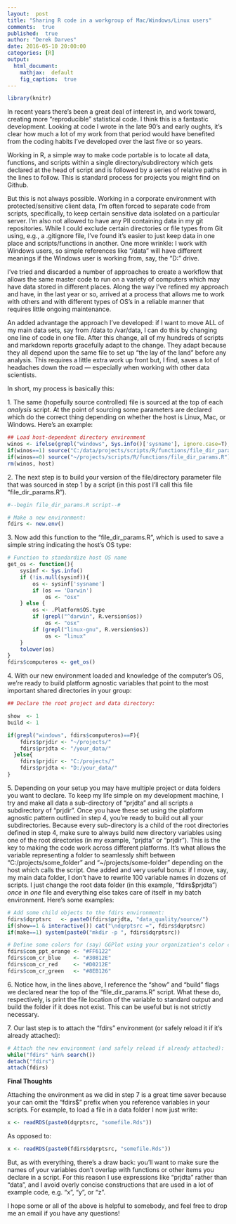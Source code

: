 ```yaml
---
layout:  post
title: "Sharing R code in a workgroup of Mac/Windows/Linux users"
comments:  true
published:  true
author: "Derek Darves"
date: 2016-05-10 20:00:00
categories: [R]
output:
  html_document:
    mathjax:  default
    fig_caption:  true
---
```



```r
library(knitr)
```

In recent years there’s been a great deal of interest in, and work toward, creating more “reproducible” statistical code. I think this is a fantastic development. Looking at code I wrote in the late 90’s and early oughts, it’s clear how much a lot of my work from that period would have benefited from the coding habits I’ve developed over the last five or so years.

Working in R, a simple way to make code portable is to locate all data, functions, and scripts within a single directory/subdirectory which gets declared at the head of script and is followed by a series of relative paths in the lines to follow. This is standard process for projects you might find on Github.

But this is not always possible. Working in a corporate environment with protected/sensitive client data, I’m often forced to separate code from scripts, specifically, to keep certain sensitive data isolated on a particular server. I’m also not allowed to have any PII containing data in my git repositories. While I could exclude certain directories or file types from Git using, e.g., a .gitignore file, I’ve found it’s easier to just keep data in one place and scripts/functions in another. One more wrinkle: I work with Windows users, so simple references like “/data” will have different meanings if the Windows user is working from, say, the “D:\” drive.

I’ve tried and discarded a number of approaches to create a workflow that allows the same master code to run on a variety of computers which may have data stored in different places. Along the way I’ve refined my approach and have, in the last year or so, arrived at a process that allows me to work with others and with different types of OS’s in a reliable manner that requires little ongoing maintenance.

An added advantage the approach I’ve developed: if I want to move ALL of my main data sets, say from /data to /var/data, I can do this by changing one line of code in one file. After this change, all of my hundreds of scripts and markdown reports gracefully adapt to the change. They adapt because they all depend upon the same file to set up “the lay of the land” before any analysis. This requires a little extra work up front but, I find, saves a lot of headaches down the road — especially when working with other data scientists.

In short, my process is basically this:

1\. The same (hopefully source controlled) file is sourced at the top of each *analysis* script. At the point of sourcing some parameters are declared which do the correct thing depending on whether the host is Linux, Mac, or Windows. Here’s an example:

```r
## Load host-dependent directory environment
winos <- ifelse(grepl("windows", Sys.info()['sysname'], ignore.case=T), 1, 0)
if(winos==1) source("C:/data/projects/scripts/R/functions/file_dir_params.R")
if(winos==0) source("~/projects/scripts/R/functions/file_dir_params.R")
rm(winos, host)
```
     
2\. The next step is to build your version of the file/directory parameter file that was sourced in step 1 by a script (in this post I'll call this file “file_dir_params.R”). 

```r
#--begin file_dir_params.R script--#

# Make a new environment:
fdirs <- new.env()
```
        
3\. Now add this function to the "file_dir_params.R", which is used to save a simple string indicating the host's OS type:

```r
# Function to standardize host OS name
get_os <- function(){
	sysinf <- Sys.info()
	if (!is.null(sysinf)){
		os <- sysinf['sysname']
		if (os == 'Darwin')
			os <- "osx"
	} else {
		os <- .Platform$OS.type
		if (grepl("^darwin", R.version$os))
			os <- "osx"
		if (grepl("linux-gnu", R.version$os))
			os <- "linux"
	}
	tolower(os)
}
fdirs$computeros <- get_os()
```        

4\. With our new environment loaded and knowledge of the computer's OS, we're ready to build platform agnostic variables that point to the most important shared directories in your group:
        
```r
## Declare the root project and data directory:

show  <- 1
build <- 1

if(grepl("windows", fdirs$computeros)==F){
	fdirs$prjdir <- "~/projects/"
	fdirs$prjdta <- "/your_data/"
  }else{
	fdirs$prjdir <- "C:/projects/"
	fdirs$prjdta <- "D:/your_data/"
}
```

        
5\. Depending on your setup you may have multiple project or data folders you want to declare. 
To keep my life simple on my development machine, I try and make all data a sub-directory of "prjdta" 
and all scripts a subdirectory of "prjdir". Once you have these set using the platform agnostic pattern
outlined in step 4, you're ready to build out all your subdirectories. Because every sub-directory
is a child of the root directories defined in step 4, make sure to always build new directory variables using 
one of the root directories (in my example, "prjdta" or "prjdir"). This is the key to making 
the code work across different platforms. It's what allows the variable representing a folder to 
seamlessly shift between "C:/projects/some_folder" and "~/projects/some-folder" depending on the host which calls the script.
One added and very useful bonus: if I move, say, my main data folder, I don’t have to rewrite 100 variable names 
in dozens of scripts. I just change the root data folder (in this example, “fdirs$prjdta”) *once* in *one* file
and everything else takes care of itself in my batch environment. Here’s some examples:

```r
# Add some child objects to the fdirs environment:
fdirs$dqrptsrc   <- paste0(fdirs$prjdta, "data_quality/source/")
if(show==1 & interactive()) cat("\ndqrptsrc =", fdirs$dqrptsrc)
if(make==1) system(paste0("mkdir -p ", fdirs$dqrptsrc))

# Define some colors for (say) GGPlot using your organization's color codes:
fdirs$com_ppt_orange <- "#FF6122"
fdirs$com_cr_blue    <- "#30812E"
fdirs$com_cr_red     <- "#D0212E"
fdirs$com_cr_green   <- "#8EB126"
```        

6\. Notice how, in the lines above, I reference the "show" and "build" flags we declared near the top of the "file_dir_params.R" script.
What these do, respectively, is print the file location of the variable to standard output and build the folder if it does not exist. This can be
useful but is not strictly necessary.

7\. Our last step is to attach the "fdirs" environment (or safely reload it if it's already attached):

```r
# Attach the new environment (and safely reload if already attached):
while("fdirs" %in% search())
detach("fdirs")
attach(fdirs)
```        

**Final Thoughts**  

Attaching the environment as we did in step 7 is a great time saver because your can omit the "fdirs$" prefix when you reference variables in your scripts. For example, to load a file in a data
folder I now just write:

```r
x <- readRDS(paste0(dqrptsrc, "somefile.Rds"))
```

As opposed to:

```r
x <- readRDS(paste0(fdirs$dqrptsrc, "somefile.Rds"))
```

But, as with everything, there's a draw back: you'll want to make sure the names of your variables don't overlap with functions
or other items you declare in a script. For this reason I use expressions like "prjdta" rather than "data", and I avoid overly concise
constructions that are used in a lot of example code, e.g. "x", "y", or "z".

I hope some or all of the above is helpful to somebody, and feel free to drop me an email if you have any questions!
